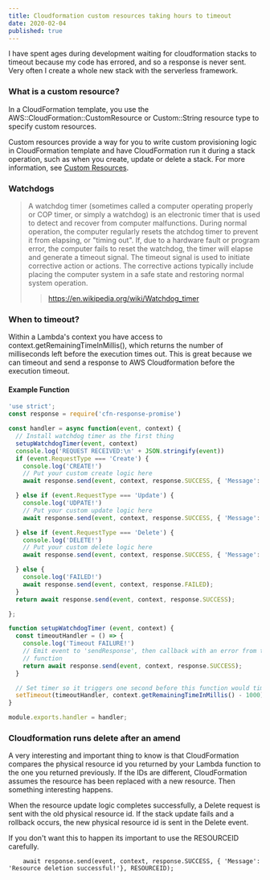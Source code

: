 ```yaml
---
title: Cloudformation custom resources taking hours to timeout
date: 2020-02-04
published: true
---
```


I have spent ages during development waiting for cloudformation stacks to timeout because my code has errored,
and so a response is never sent. Very often I create a whole new stack with the serverless framework.

### What is a custom resource?

In a CloudFormation template, you use the AWS::CloudFormation::CustomResource or Custom::String resource type to
specify custom resources.

Custom resources provide a way for you to write custom provisioning logic in CloudFormation template and
have CloudFormation run it during a stack operation, such as when you create, update or delete a stack.
For more information,
see [Custom Resources](https://docs.aws.amazon.com/AWSCloudFormation/latest/UserGuide/template-custom-resources.html).

### Watchdogs

> A watchdog timer (sometimes called a computer operating properly or COP timer, or simply a watchdog) is an electronic timer
> that is used to detect and recover from computer malfunctions. During normal operation, the computer regularly resets the
> atchdog timer to prevent it from elapsing, or "timing out". If, due to a hardware fault or program error, the computer
> fails to reset the watchdog, the timer will elapse and generate a timeout signal. The timeout signal is used to
> initiate corrective action or actions. The corrective actions typically include placing the computer system in a safe state
> and restoring normal system operation.
>
> > https://en.wikipedia.org/wiki/Watchdog_timer

### When to timeout?

Within a Lambda's context you have access to context.getRemainingTimeInMillis(), which returns the number of milliseconds left before
the execution times out. This is great because we can timeout and send a response to AWS Cloudformation before the execution timeout.

#### Example Function

```js
'use strict';
const response = require('cfn-response-promise')

const handler = async function(event, context) {
  // Install watchdog timer as the first thing
  setupWatchdogTimer(event, context)
  console.log('REQUEST RECEIVED:\n' + JSON.stringify(event))
  if (event.RequestType === 'Create') {
    console.log('CREATE!')
    // Put your custom create logic here
    await response.send(event, context, response.SUCCESS, { 'Message': 'Resource creation successful!' });

  } else if (event.RequestType === 'Update') {
    console.log('UDPATE!')
    // Put your custom update logic here
    await response.send(event, context, response.SUCCESS, { 'Message': 'Resource update successful!' });

  } else if (event.RequestType === 'Delete') {
    console.log('DELETE!')
    // Put your custom delete logic here
    await response.send(event, context, response.SUCCESS, { 'Message': 'Resource deletion successful!'});

  } else {
    console.log('FAILED!')
    await response.send(event, context, response.FAILED);
  }
  return await response.send(event, context, response.SUCCESS);

};

function setupWatchdogTimer (event, context) {
  const timeoutHandler = () => {
    console.log('Timeout FAILURE!')
    // Emit event to 'sendResponse', then callback with an error from this
    // function
    return await response.send(event, context, response.SUCCESS);
  }

  // Set timer so it triggers one second before this function would timeout
  setTimeout(timeoutHandler, context.getRemainingTimeInMillis() - 1000)
}

module.exports.handler = handler;
```

### Cloudformation runs delete after an amend

A very interesting and important thing to know is that CloudFormation compares the physical resource id you returned
by your Lambda function to the one you returned previously. If the IDs are different, CloudFormation assumes the
resource has been replaced with a new resource. Then something interesting happens.

When the resource update logic completes successfully, a Delete request is sent with the old physical resource id.
If the stack update fails and a rollback occurs, the new physical resource id is sent in the Delete event.

If you don't want this to happen its important to use the RESOURCEID carefully.

```nodejs
    await response.send(event, context, response.SUCCESS, { 'Message': 'Resource deletion successful!'}, RESOURCEID);
```
